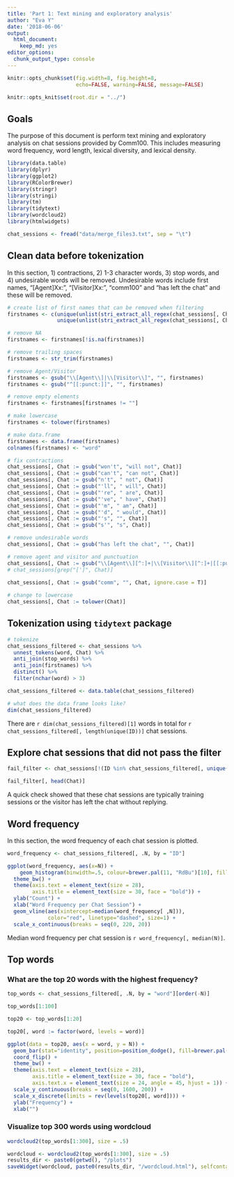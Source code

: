 ```yaml
---
title: 'Part 1: Text mining and exploratory analysis'
author: "Eva Y"
date: '2018-06-06'
output: 
  html_document: 
    keep_md: yes
editor_options: 
  chunk_output_type: console
---
```


```r
knitr::opts_chunk$set(fig.width=8, fig.height=8,
                      echo=FALSE, warning=FALSE, message=FALSE)

knitr::opts_knit$set(root.dir = "../")
```

## Goals

The purpose of this document is perform text mining and exploratory analysis on chat sessions provided by Comm100. This includes measuring word frequency, word length, lexical diversity, and lexical density.

```r
library(data.table)
library(dplyr)
library(ggplot2)
library(RColorBrewer)
library(stringr)
library(stringi)
library(tm)
library(tidytext)
library(wordcloud2)
library(htmlwidgets)
```

```r
chat_sessions <- fread("data/merge_files3.txt", sep = "\t")
```


## Clean data before tokenization

In this section, 1) contractions, 2) 1-3 character words, 3) stop words, and 4) undesirable words will be removed. Undesirable words include first names, "[Agent]Xx:", "[Visitor]Xx:", "comm100" and "has left the chat" and these will be removed.

```r
# create list of first names that can be removed when filtering 
firstnames <- c(unique(unlist(stri_extract_all_regex(chat_sessions[, Chat], "\\[Agent\\][^\\s]+"))),
                unique(unlist(stri_extract_all_regex(chat_sessions[, Chat], "\\[Visitor\\][^:]+"))))

# remove NA
firstnames <- firstnames[!is.na(firstnames)]

# remove trailing spaces
firstnames <- str_trim(firstnames)

# remove Agent/Visitor
firstnames <- gsub("\\[Agent\\]|\\[Visitor\\]", "", firstnames)
firstnames <- gsub("^[[:punct:]]", "", firstnames)

# remove empty elements
firstnames <- firstnames[firstnames != ""]

# make lowercase
firstnames <- tolower(firstnames)

# make data.frame
firstnames <- data.frame(firstnames)
colnames(firstnames) <- "word"

# fix contractions
chat_sessions[, Chat := gsub("won't", "will not", Chat)]
chat_sessions[, Chat := gsub("can't", "can not", Chat)]
chat_sessions[, Chat := gsub("n't", " not", Chat)]
chat_sessions[, Chat := gsub("'ll", " will", Chat)]
chat_sessions[, Chat := gsub("'re", " are", Chat)]
chat_sessions[, Chat := gsub("'ve", " have", Chat)]
chat_sessions[, Chat := gsub("'m", " am", Chat)]
chat_sessions[, Chat := gsub("'d", " would", Chat)]
chat_sessions[, Chat := gsub("'s", "", Chat)]
chat_sessions[, Chat := gsub("s'", "s", Chat)]

# remove undesirable words
chat_sessions[, Chat := gsub("has left the chat", "", Chat)]

# remove agent and visitor and punctuation
chat_sessions[, Chat := gsub("\\[Agent\\][^:]+|\\[Visitor\\][^:]+|[[:punct:]]|[[:digit:]]", "", Chat)]
# chat_sessions[grep("[']", Chat)]

chat_sessions[, Chat := gsub("comm", "", Chat, ignore.case = T)]
  
# change to lowercase
chat_sessions[, Chat := tolower(Chat)]
```

## Tokenization using `tidytext` package

```r
# tokenize
chat_sessions_filtered <- chat_sessions %>%
  unnest_tokens(word, Chat) %>%
  anti_join(stop_words) %>%
  anti_join(firstnames) %>%
  distinct() %>%
  filter(nchar(word) > 3)

chat_sessions_filtered <- data.table(chat_sessions_filtered)

# what does the data frame looks like?
dim(chat_sessions_filtered)
```

There are `r dim(chat_sessions_filtered)[1]` words in total for `r chat_sessions_filtered[, length(unique(ID))]` chat sessions.  

## Explore chat sessions that did not pass the filter

```r
fail_filter <- chat_sessions[!(ID %in% chat_sessions_filtered[, unique(ID)])]

fail_filter[, head(Chat)]
```

A quick check showed that these chat sessions are typically training sessions or the visitor has left the chat without replying. 

## Word frequency

In this section, the word frequency of each chat session is plotted. 

```r
word_frequency <- chat_sessions_filtered[, .N, by = "ID"]

ggplot(word_frequency, aes(x=N)) +
    geom_histogram(binwidth=.5, colour=brewer.pal(11, "RdBu")[10], fill="white") +
  theme_bw() +
  theme(axis.text = element_text(size = 28),
        axis.title = element_text(size = 30, face = "bold")) +
  ylab("Count") +
  xlab("Word Frequency per Chat Session") +
  geom_vline(aes(xintercept=median(word_frequency[ ,N])),
             color="red", linetype="dashed", size=1) +
  scale_x_continuous(breaks = seq(0, 220, 20))
```

Median word frequency per chat session is `r word_frequency[, median(N)]`.

## Top words

### What are the top 20 words with the highest frequency? 

```r
top_words <- chat_sessions_filtered[, .N, by = "word"][order(-N)]

top_words[1:100]
```

```r
top20 <- top_words[1:20]

top20[, word := factor(word, levels = word)]

ggplot(data = top20, aes(x = word, y = N)) +
  geom_bar(stat="identity", position=position_dodge(), fill=brewer.pal(11, "RdBu")[10]) +
  coord_flip() +
  theme_bw() +
  theme(axis.text = element_text(size = 28),
        axis.title = element_text(size = 30, face = "bold"),
        axis.text.x = element_text(size = 24, angle = 45, hjust = 1)) +
  scale_y_continuous(breaks = seq(0, 1600, 200)) +
  scale_x_discrete(limits = rev(levels(top20[, word]))) +
  ylab("Frequency") +
  xlab("")
```

### Visualize top 300 words using wordcloud

```r
wordcloud2(top_words[1:300], size = .5)
```

```r
wordcloud <- wordcloud2(top_words[1:300], size = .5)
results_dir <- paste0(getwd(), "/plots")
saveWidget(wordcloud, paste0(results_dir, "/wordcloud.html"), selfcontained = F)
```

